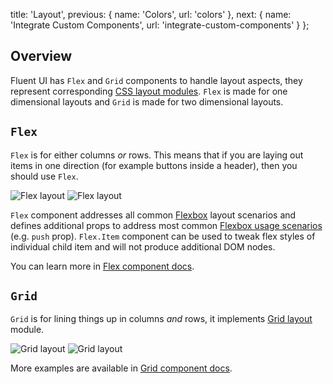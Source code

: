 
  title: 'Layout',
  previous: { name: 'Colors', url: 'colors' },
  next: { name: 'Integrate Custom Components', url: 'integrate-custom-components' }
};

## Overview

Fluent UI has `Flex` and `Grid` components to handle layout aspects, they represent corresponding [CSS layout modules](https://developer.mozilla.org/en-US/docs/Learn/CSS/CSS_layout/Introduction). `Flex` is made for one dimensional layouts and `Grid` is made for two dimensional layouts.

## `Flex`

`Flex` is for either columns _or_ rows. This means that if you are laying out items in one direction (for example buttons inside a header), then you should use `Flex`.

![Flex layout](https://fabricweb.azureedge.net/fabric-website/assets/images/flex.svg)
![Flex layout](https://fabricweb.azureedge.net/fabric-website/assets/images/flex-column.svg)

`Flex` component addresses all common [Flexbox](https://developer.mozilla.org/en-US/docs/Learn/CSS/CSS_layout/Flexbox) layout scenarios and defines additional props to address most common [Flexbox usage scenarios](https://developer.mozilla.org/en-US/docs/Web/CSS/CSS_Flexible_Box_Layout/Typical_Use_Cases_of_Flexbox) (e.g. `push` prop). `Flex.Item` component can be used to tweak flex styles of individual child item and will not produce additional DOM nodes.

<ExampleSnippet>
  <Flex gap="gap.small">
    <Segment color="brand" content="Home" inverted />
    <Segment color="green" content="Search" inverted />
    <Flex.Item push>
      <Segment color="red" content="Logout" inverted />
    </Flex.Item>
  </Flex>
</ExampleSnippet>
<ExampleSnippet>
  <Flex column>
    <Segment color="brand" content="Header" inverted />
    <Segment content="Content" />
    <Segment color="green" content="Footer" inverted />
  </Flex>
</ExampleSnippet>

You can learn more in [Flex component docs](/components/flex).

## `Grid`

`Grid` is for lining things up in columns _and_ rows, it implements [Grid layout](https://developer.mozilla.org/en-US/docs/Web/CSS/CSS_Grid_Layout) module.

![Grid layout](https://fabricweb.azureedge.net/fabric-website/assets/images/grid-page.svg)
![Grid layout](https://fabricweb.azureedge.net/fabric-website/assets/images/grid.svg)

<ExampleSnippet>
  <Grid styles={{
    gridTemplateColumns: "repeat(4, 1fr)",
    msGridColumns: "(1fr)[4]",
    gridTemplateRows: "50px 150px 50px",
    msGridRows: "50px 150px 50px",
  }} >
    <Segment color="brand" content="Header" inverted styles={{ gridColumn: 'span 4' }} />
    <Segment color="green" content="Menu" inverted styles={{ gridColumn: 'span 1' }} />
    <Segment content="Content" styles={{ gridColumn: 'span 3' }} />
    <Segment color="brand" content="Footer" inverted styles={{ gridColumn: 'span 4' }} />
  </Grid>
</ExampleSnippet>
<ExampleSnippet>
  <Grid styles={{
    gridTemplateColumns: "repeat(2, 1fr)",
    msGridColumns: "(1fr)[2]",
  }} >
    <Segment color="brand" content="Header" inverted styles={{ gridColumn: '1/3', gridRow: 1 }} />
    <Segment color="red" content="Menu" inverted styles={{ gridColumn: '3', gridRow: '1/3' }} />
    <Segment color="green" content="Notes" inverted styles={{ gridColumn: '1', gridRow: '2' }} />
    <Segment color="grey" content="News" inverted styles={{ gridColumn: '2', gridRow: '2' }} />
  </Grid>
</ExampleSnippet>

More examples are available in [Grid component docs](/components/grid).
